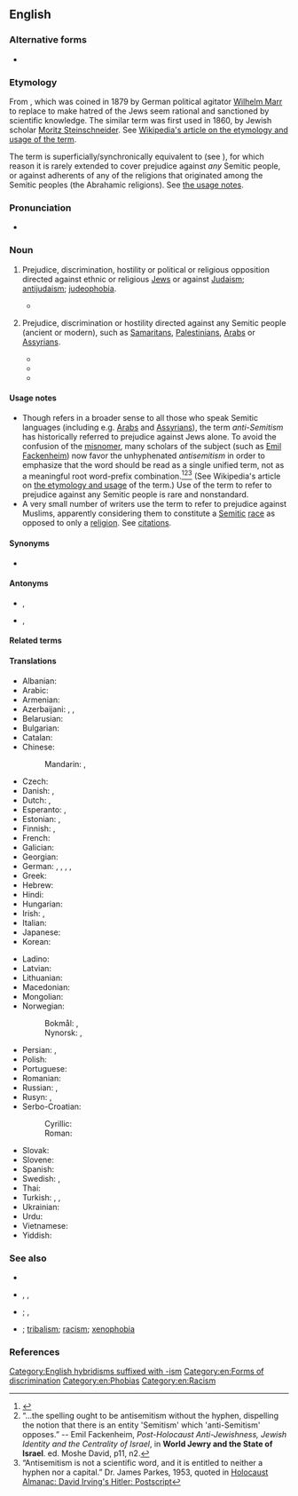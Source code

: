 {{also|antisemitism}}
==English==
{{wikipedia}}

===Alternative forms===
* {{alter|en|antisemitism|anti-semitism}}

===Etymology===
From {{der|en|de|Antisemitismus}}, which was coined in 1879 by German political agitator [[w:Wilhelm Marr|Wilhelm Marr]] to replace {{m|de|Judenhaß|lit=Jew-hatred}} to make hatred of the Jews seem rational and sanctioned by scientific knowledge. The similar term {{m|de|antisemitisch|t=anti-semitic}} was first used in 1860, by Jewish scholar [[w:Moritz Steinschneider|Moritz Steinschneider]]. See [[w: Antisemitism#Origin and usage|Wikipedia's article on the etymology and usage of the term]].

The term is superficially/synchronically equivalent to {{af|en|anti-|Semitism}} (see {{m|en|Semite}}), for which reason it is rarely extended to cover prejudice against ''any'' Semitic people, or against adherents of any of the religions that originated among the Semitic peoples (the Abrahamic religions). See [[#Usage_notes|the usage notes]].

===Pronunciation===
* {{IPA|en|/ˌæntɪˈsɛmɪˌtɪzəm/|/ˌæntiˈsɛmɪˌtɪzəm/|/ˌæntaɪˈsɛmɪˌtɪzəm/}}

===Noun===
{{en-noun|~|head=[[anti-]][[Semitism]]}}

# {{lb|en|narrower sense}} Prejudice, discrimination, hostility or political or religious opposition directed against ethnic or religious [[Jew]]s or against [[Judaism]]; [[antijudaism]]; [[judeophobia]].
#*{{quote-journal
|en
|year=2020
|author=Joel Swanson
|title=Are anti-Semitism fears stopping Jewish Dems from supporting Bernie Sanders?
|journal=The Forward
|passage=It isn’t surprising that American Jews fear far-right '''anti-Semitism''' more than '''anti-Semitism''' from any other source: the Anti-Defamation League has found that it is the source of the vast majority of ideologically motivated extremist violence in the U.S.}}
#: {{syn|en|anti-Jewishness|anti-Jewism|anti-Judaism|antijudaism|Jew-hatred|Jewhatred|Judeophobia}}
#: {{ant|en|Judeophilia}}
# {{lb|en|broader sense|rare|nonstandard}} Prejudice, discrimination or hostility directed against any Semitic people (ancient or modern), such as [[Samaritan]]s, [[Palestinian]]s, [[Arab]]s or [[Assyrians]].
#* {{quote-book|en|year=1986|author=Akhileshwar Singh|title=Political leadership of Jawaharlal Nehru|page=228|passage=But Israel's policy of '''anti-semitism''' against Palestinians was not to the liking of India.}}
#* {{quote-journal|en|year=2002|author=Jerusalem Center for Public Affairs|journal=Post-Holocaust and Anti-Semitism|issue=1-39|page=36|passage=At this university, a faculty member has even gone so far as to declare Zionism a form of '''anti-Semitism''' against Palestinians.}}
#* {{quote-book|en|year=2003|author=Jeffrey St Clair|title=The Politics of Anti-Semitism|page=41|passage=Bluntly put: if you want to end today's "anti-Semitism" against Jews, end Zionism's "'''anti-Semitism'''" against Palestinians.}}
#: {{hypo|en|anti-Jewishness|anti-Jewism|anti-Judaism|Jewhatred|Judeophobia|anti-Arabism|Arabophobia|anti-Palestinianism|anti-Samaritanism|anti-Assyrianism}}

====Usage notes====
* Though {{m|en|Semitic}} refers in a broader sense to all those who speak Semitic languages (including e.g. [[w:Arab|Arabs]] and [[w:Assyrian people|Assyrians]]), the term ''anti-Semitism'' has historically referred to prejudice against Jews alone. To avoid the confusion of the [[misnomer]], many scholars of the subject (such as [[w:Emil Fackenheim|Emil Fackenheim]]) now favor the unhyphenated ''antisemitism'' in order to emphasize that the word should be read as a single unified term, not as a meaningful root word-prefix combination.<ref>{{cite-web |title=Antisemitism. The Power of Myth (Facing History), ''Defining Antisemitism'' page 2 (PDF page 5) |url=http://www.facinghistory.org/campus/reslib.nsf/99ca830bb4f483948525717f005abfc7/2820f36c177cc758852571860065e8c2/$FILE/complete_antisemitism.pdf |accessdate=2 August 2007 |archiveurl=https://web.archive.org/web/20070807224502/http://www.facinghistory.org/campus/reslib.nsf/99ca830bb4f483948525717f005abfc7/2820f36c177cc758852571860065e8c2/$FILE/complete_antisemitism.pdf |archivedate=7 August 2007 }}</ref><ref>“…the spelling ought to be antisemitism without the hyphen, dispelling the notion that there is an entity 'Semitism' which 'anti-Semitism' opposes.” -- Emil Fackenheim, ''Post-Holocaust Anti-Jewishness, Jewish Identity and the Centrality of Israel'', in '''World Jewry and the State of Israel'''. ed. Moshe David, p11, n2.</ref><ref>“Antisemitism is not a scientific word, and it is entitled to neither a hyphen nor a capital.” Dr. James Parkes, 1953, quoted in [https://web.archive.org/web/20070610081851/http://www.nizkor.org/ftp.cgi/people/i/irving.david/jackel/postscript-kirk-6 Holocaust Almanac: David Irving's Hitler: Postscript]</ref> (See Wikipedia's article on [[w: Antisemitism#Etymology and usage|the etymology and usage]] of the term.) Use of the term to refer to prejudice against any Semitic people is rare and nonstandard.
* A very small number of writers use the term to refer to prejudice against Muslims, apparently considering them to constitute a [[Semitic]] [[race]]{{doubtful}} as opposed to only a [[religion]]. See [[Citations:anti-Semitism|citations]].

====Synonyms====
* {{l|en|anti-Semiticism}}

====Antonyms====
* {{l|en|philo-Semitism}}, {{l|en|philosemitism}}
* {{l|en|pro-Semitism}}, {{l|en|prosemitism}}

====Related terms====
{{col3|en
|[[anti-semite]], [[anti-Semite]], [[antisemite]]
|[[anti-semitic]], [[anti-Semitic]], [[antisemitic]]
|[[anti-semitical]], [[anti-Semitical]], [[antisemitical]]
|[[anti-Semitically]], [[anti-semitically]], [[antisemitically]]
|[[anti-shemite]], [[anti-Shemite]], [[antishemite]]
|[[anti-shemitic]], [[anti-Shemitic]], [[antishemitic]]
|[[anti-shemitical]], [[anti-Shemitical]], [[antishemitical]]
|[[anti-shemitically]], [[anti-Shemitically]], [[antishemitically]]
}}

====Translations====
{{trans-top|prejudice or hostility against Jews}}
* Albanian: {{t|sq|antisemitizëm|}}
* Arabic: {{t|ar|مُعَادَاةْ السَّامِيَّة|f}}
* Armenian: {{t+|hy|հակասեմականություն}}
* Azerbaijani: {{t|az|antisemitizm}}, {{t|az|Yəhudi əleyhdarlığı}}, {{t|az|Yəhudi düşmənçiliyi}}
* Belarusian: {{t|be|антысеміты́зм|m}}
* Bulgarian: {{t+|bg|антисемитизъм|m}}
* Catalan: {{t|ca|antisemitisme|m}}
* Chinese:
*: Mandarin: {{t+|cmn|反猶太主義}}, {{t+|cmn|反犹太主义|tr=fǎn-Yóutài-zhǔyì}}
* Czech: {{t+|cs|antisemitismus|m}}
* Danish: {{t|da|antisemitisme|c}}, {{t|da|jødehad|n}}
* Dutch: {{t|nl|anti-semitisme|n}}, {{t+|nl|jodenhaat|m}}
* Esperanto: {{t|eo|kontraŭjudismo}}, {{t|eo|antisemitismo}}
* Estonian: {{t+|et|antisemitism}}, {{t|et|juudivaenulikkus}}
* Finnish: {{t+|fi|antisemitismi}}, {{t+|fi|juutalaisvastaisuus}}
* French: {{t+|fr|anti-sémitisme|m}}
* Galician: {{t|gl|antisemitismo|m}}
* Georgian: {{t|ka|ანტისემიტიზმი}}
* German: {{t+|de|Antisemitismus|m}}, {{t+|de|Judenhass|m}}, {{t+|de|Judenhaß|m}} {{qualifier|obsolete}}, {{t|de|Judenfeindlichkeit|f}}, {{t|de|Judendiskriminierung|f}}
* Greek: {{t+|el|αντισημιτισμός|m}}
* Hebrew: {{t+|he|אַנְטִישֵׁמִיּוּת|f|tr=antishémiyut}}
* Hindi: {{t|hi|यहूदी विरोधवाद|m}}
* Hungarian: {{t+|hu|antiszemitizmus}}
* Irish: {{t|ga|frith-Sheimíteachas|m}}, {{t|ga|frithghiúdachas|m}}
* Italian: {{t+|it|antisemitismo|m}}
* Japanese: {{t|ja|反ユダヤ主義|tr=han-Yudaya-shugi}}
* Korean: {{t|ko|반유대주의}}
{{trans-mid}}
* Ladino: {{t|lad|antisemitizmo|m}}
* Latvian: {{t|lv|antisemītisms|m}}
* Lithuanian: {{t|lt|antisemitizmas|m}}
* Macedonian: {{t|mk|антисемити́зам|m}}
* Mongolian: {{t|mn|антисемитизм}}
* Norwegian:
*: Bokmål: {{t|nb|antisemittisme|m}}, {{t|nb|jødehat|n}}
*: Nynorsk: {{t|nn|antisemittisme|m}}, {{t|nn|jødehat|n}}
* Persian: {{t+|fa|یهودی‌ستیزی|tr=yahudi-setizi}}, {{t|fa|یهودستیزی|tr=yahud-setizi}}
* Polish: {{t+|pl|antysemityzm|m-in}}
* Portuguese: {{t+|pt|antissemitismo|m}}
* Romanian: {{t+|ro|antisemitism|n}}
* Russian: {{t+|ru|антисемити́зм|m}}, {{t+|ru|юдофо́бия|f}}
* Rusyn: {{t|rue|антісеміті́зм|m}}, {{t|rue|юдофо́бія|f}}
* Serbo-Croatian:
*: Cyrillic: {{t|sh|антисемитѝзам|m}}
*: Roman: {{t+|sh|antisemitìzam|m}}
* Slovak: {{t+|sk|antisemitizmus|m}}
* Slovene: {{t|sl|antisemitizem|m}}
* Spanish: {{t+|es|antisemitismo|m}}
* Swedish: {{t+|sv|antisemitism|c}}, {{t+|sv|judehat|n}}
* Thai: {{t|th|การต่อต้านยิว|tr=gaan dtòr dtâan yiw}}
* Turkish: {{t+|tr|antisemitizm}}, {{t|tr|Yahudi karşıtlığı}}, {{t|tr|Yahudi düşmanlığı}}
* Ukrainian: {{t+|uk|антисеміти́зм|m}}
* Urdu: {{t|ur|ضد سامیت|tr=ḍid sāmīt}}
* Vietnamese: {{t|vi|chủ nghĩa bài Do Thái}}
* Yiddish: {{t|yi|אַנטיסעמיטיזם|m}}
{{trans-bottom}}

{{trans-top|prejudice or hostility against any other Semitic people}}
{{trans-mid}}
{{trans-bottom}}

===See also===
* {{l|en|anti-Zionism}}
* {{l|en|antigoyism}}, {{l|en|anti-goyism}}, {{l|en|anti-Goyism}}
* {{l|en|Islamophobia}}; {{l|en|anti-Sunnism}}, {{l|en|anti-Shi'ism}}
* {{l|en|nationalism}}; [[tribalism]]; [[racism]]; [[xenophobia]]

===References===
<references/>

[[Category:English hybridisms suffixed with -ism]]
[[Category:en:Forms of discrimination]]
[[Category:en:Phobias]]
[[Category:en:Racism]]